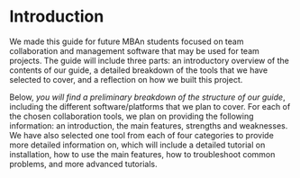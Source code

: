 # Introduction {-}

We made this guide for future MBAn students focused on team collaboration and management software that may be used for team projects. The guide will include three parts: an introductory overview of the contents of our guide, a detailed breakdown of the tools that we have selected to cover, and a reflection on how we built this project.

Below, *you will find a preliminary breakdown of the structure of our guide*, including the different software/platforms that we plan to cover. For each of the chosen collaboration tools, we plan on providing the following information: an introduction, the main features, strengths and weaknesses. We have also selected one tool from each of four categories to provide more detailed information on, which will include a detailed tutorial on installation, how to use the main features, how to troubleshoot common problems, and more advanced tutorials.
